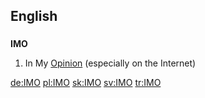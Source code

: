 ==English==
==={{initialism}}===
'''IMO'''

#In My [[Opinion]] (especially on the Internet)

[[de:IMO]]
[[pl:IMO]]
[[sk:IMO]]
[[sv:IMO]]
[[tr:IMO]]